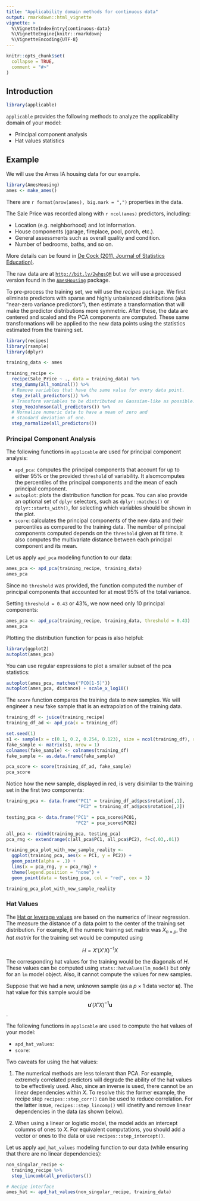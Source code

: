 ```yaml
---
title: "Applicability domain methods for continuous data"
output: rmarkdown::html_vignette
vignette: >
  %\VignetteIndexEntry{continuous-data}
  %\VignetteEngine{knitr::rmarkdown}
  %\VignetteEncoding{UTF-8}
---
```


```r
knitr::opts_chunk$set(
  collapse = TRUE,
  comment = "#>"
)
```

## Introduction

```r
library(applicable)
```

`applicable` provides the following methods to analyze the applicability domain of your model:

* Principal component analysis
* Hat values statistics

## Example

We will use the Ames IA housing data for our example.

```r
library(AmesHousing)
ames <- make_ames()
```

There are `r format(nrow(ames), big.mark = ",")` properties in the data.

The Sale Price was recorded along with `r ncol(ames)` predictors, including:

* Location (e.g. neighborhood) and lot information.
* House components (garage, fireplace, pool, porch, etc.).
* General assessments such as overall quality and condition.
* Number of bedrooms, baths, and so on.

More details can be found in [De Cock (2011, Journal of Statistics Education)](http://ww2.amstat.org/publications/jse/v19n3/decock.pdf).

The raw data are at [`http://bit.ly/2whgsQM`](http://bit.ly/2whgsQM) but we will use a processed version found in the [`AmesHousing`](https://github.com/topepo/AmesHousing) package.

To pre-process the training set, we will use the _recipes_ package. We first eliminate predictors with sparse and highly unbalanced distributions (aka "near-zero variance predictors"), then estimate a transformation that will make the predictor distributions more symmetric. After these, the data are centered and scaled and the PCA components are computed. These same transformations will be applied to the new data points using the statistics estimated from the training set.


```r
library(recipes)
library(rsample)
library(dplyr)

training_data <- ames

training_recipe <-
  recipe(Sale_Price ~ ., data = training_data) %>%
  step_dummy(all_nominal()) %>%
  # Remove variables that have the same value for every data point.
  step_zv(all_predictors()) %>%
  # Transform variables to be distributed as Gaussian-like as possible.
  step_YeoJohnson(all_predictors()) %>%
  # Normalize numeric data to have a mean of zero and
  # standard deviation of one.
  step_normalize(all_predictors())
```


### Principal Component Analysis

The following functions in `applicable` are used for principal component
analysis:

* `apd_pca`: computes the principal components that account for up
to either 95% or the provided `threshold` of variability. It alsomcomputes the
percentiles of the principal components and the mean of each principal
component.
* `autoplot`: plots the distribution function for pcas. You can also provide an
optional set of `dplyr` selectors, such as `dplyr::matches()` or
`dplyr::starts_with()`, for selecting which variables should be shown in the
plot.
* `score`: calculates the principal components of the new data and their
percentiles as compared to the training data. The number of principal
components computed depends on the `threshold` given at fit time. It also
computes the multivariate distance between each principal component and its
mean.

Let us apply `apd_pca` modeling function to our data:

```r
ames_pca <- apd_pca(training_recipe, training_data)
ames_pca
```

Since no `threshold` was provided, the function computed the number of
principal components that accounted for at most 95% of the total variance.

Setting `threshold = 0.43` or 43%, we now need only 10 principal components:

```r
ames_pca <- apd_pca(training_recipe, training_data, threshold = 0.43)
ames_pca
```

Plotting the distribution function for pcas is also helpful:

```r
library(ggplot2)
autoplot(ames_pca)
```

You can use regular expressions to plot a smaller subset of the pca statistics:

```r
autoplot(ames_pca, matches("PC0[1-5]"))
autoplot(ames_pca, distance) + scale_x_log10()
```

The `score` function compares the training data to new samples. We will
engineer a new fake sample that is an extrapolation of the training data.

```r

training_df <- juice(training_recipe)
training_df_ad <- apd_pca(x = training_df)

set.seed(1)
s1 <- sample(x = c(0.1, 0.2, 0.254, 0.123), size = ncol(training_df), replace = TRUE)
fake_sample <- matrix(s1, nrow = 1)
colnames(fake_sample) <- colnames(training_df)
fake_sample <- as.data.frame(fake_sample)

pca_score <- score(training_df_ad, fake_sample)
pca_score

```

Notice how the new sample, displayed in red, is very disimilar to the training
set in the first two components:

```r

training_pca <- data.frame("PC1" = training_df_ad$pcs$rotation[,1],
                           "PC2" = training_df_ad$pcs$rotation[,2])

testing_pca <- data.frame("PC1" = pca_score$PC01,
                          "PC2" = pca_score$PC02)

all_pca <- rbind(training_pca, testing_pca)
pca_rng <- extendrange(c(all_pca$PC1, all_pca$PC2), f=c(.03,.01))

training_pca_plot_with_new_sample_reality <-
  ggplot(training_pca, aes(x = PC1, y = PC2)) +
  geom_point(alpha = .1) +
  lims(x = pca_rng, y = pca_rng) +
  theme(legend.position = "none") +
  geom_point(data = testing_pca, col = "red", cex = 3)

training_pca_plot_with_new_sample_reality

```


### Hat Values

The [Hat or leverage values](https://en.wikipedia.org/wiki/Leverage_(statistics)) are based on the numerics of linear regression. The measure the distance of a data point to the center of the training set distribution. For example, if the numeric training set matrix was $X_{n \times p}$, the _hat matrix_ for the training set would be computed using 

$$H = X'(X'X)^{-1}X$$

The corresponding hat values for the training would be the diagonals of $H$. These values can be computed using `stats::hatvalues(lm_model)` but only for an `lm` model object. Also, it cannot compute the values for new samples. 

Suppose that we had a new, unknown sample (as a $p \times 1$ data vector $\mathbf{u}$). The hat value for this sample would be 

$$\mathbf{u}'(X'X)^{-1}\mathbf{u}$$.

The following functions in `applicable` are used to compute the hat values of your model:

* `apd_hat_values`:
* `score`:

Two caveats for using the hat values:

 1. The numerical methods are less tolerant than PCA. For example, extremely correlated predictors will degrade the ability of the hat values to be effectively used. Also, since an inverse is used, there cannot be an linear dependencies within $X$. To resolve this the former example, the recipe step `recipes::step_corr()` can be used to reduce correlation. For the latter issue, `recipes::step_lincomp()` will idnetify and remove linear dependencies in the data (as shown below). 
 
 1. When using a linear or logistic model, the model adds an intercept columns of ones to $X$. For equivalent computations, you should add a vector or ones to the data or use `recipes::step_intercept()`. 

Let us apply `apd_hat_values` modeling function to our data (while ensuring that there are no linear dependencies):

```r
non_singular_recipe <- 
  training_recipe %>% 
  step_lincomb(all_predictors())

# Recipe interface
ames_hat <- apd_hat_values(non_singular_recipe, training_data)
```

